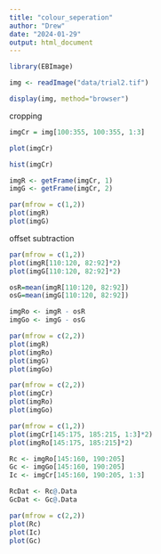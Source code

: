 ---
title: "colour_seperation"
author: "Drew"
date: "2024-01-29"
output: html_document
---

```{r}
library(EBImage)
```

```{r}
img <- readImage("data/trial2.tif")
```

```{r}
display(img, method="browser")
```

cropping 

```{r}
imgCr = img[100:355, 100:355, 1:3]

plot(imgCr)

hist(imgCr)

imgR <- getFrame(imgCr, 1)
imgG <- getFrame(imgCr, 2)

par(mfrow = c(1,2))
plot(imgR)
plot(imgG)
```

offset subtraction 

```{r}

par(mfrow = c(1,2))
plot(imgR[110:120, 82:92]*2)
plot(imgG[110:120, 82:92]*2)

osR=mean(imgR[110:120, 82:92])
osG=mean(imgG[110:120, 82:92])

imgRo <- imgR - osR
imgGo <- imgG - osG

par(mfrow = c(2,2))
plot(imgR)
plot(imgRo)
plot(imgG)
plot(imgGo)
```

```{r}
par(mfrow = c(2,2))
plot(imgCr)
plot(imgRo)
plot(imgGo)
```

```{r}
par(mfrow = c(1,2))
plot(imgCr[145:175, 185:215, 1:3]*2)
plot(imgRo[145:175, 185:215]*2)
```

```{r}
Rc <- imgRo[145:160, 190:205]
Gc <- imgGo[145:160, 190:205]
Ic <- imgCr[145:160, 190:205, 1:3]

RcDat <- Rc@.Data
GcDat <- Gc@.Data

par(mfrow = c(2,2))
plot(Rc)
plot(Ic)
plot(Gc)
```

